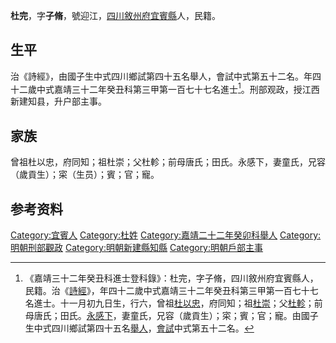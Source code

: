 {{明清人物信息框
| 姓名 = 杜完
| 原名 =
| 圖片名稱= 
| 圖片大小 =
| 圖片說明 = 
| 最高職務 =户部主事
| 國家 = 大明 
| 爵位 =
| 籍貫 = [[四川|四川]][[敘州府|敘州府]][[宜賓縣|宜賓縣]]
| 族裔 = 
| 字號 = 
| 諡號 =
| 出生日期 = 戊寅十一月初九日
| 出生地點 = 
| 逝世日期 = 卒年不詳 
| 逝世地點 =
| 墓葬 =
| 配偶 = 娶童氏，封安人
| 親屬 = （子）杜锦麟、杜锦堂
| 出身 =
* 嘉靖二十二年癸卯科舉人
* 嘉靖三十二年癸丑科同進士出身
| 經歷 =
| 著作 = 
}}
'''杜完'''{{BD|1512年||？年||}}，字'''子脩'''，號迎江，[[四川|四川]][[敘州府|敘州府]][[宜賓縣|宜賓縣]]人，民籍。

==生平== 
治《詩經》，由國子生中式四川鄉試第四十五名舉人，會試中式第五十二名。年四十二歲中式嘉靖三十二年癸丑科第三甲第一百七十七名進士<ref>《嘉靖三十二年癸丑科進士登科錄》：杜完，字子脩，四川敘州府宜賓縣人，民籍。治《[[詩經|詩經]]》，年四十二歲中式嘉靖三十二年癸丑科第三甲第一百七十七名進士。十一月初九日生，行六，曾祖[[杜以忠|杜以忠]]，府同知；祖[[杜崇|杜崇]]；父[[杜軫|杜軫]]；前母唐氏；田氏。[[永感下|永感下]]，妻童氏，兄容（歲貢生）；寀；賓；官；寵。由國子生中式四川鄉試第四十五名[[舉人|舉人]]，[[會試|會試]]中式第五十二名。</ref>。刑部观政，授江西新建知县，升户部主事。

==家族== 
曾祖杜以忠，府同知；祖杜崇；父杜軫；前母唐氏；田氏。永感下，妻童氏，兄容（歲貢生）；寀（生员）；賓；官；寵。

== 参考资料 ==
{{reflist}}

{{嘉靖三十二年癸丑科殿试金榜}}

{{Authority control}}
{{DEFAULTSORT:}}
[[Category:宜賓人|Category:宜賓人]]
[[Category:杜姓|Category:杜姓]]
[[Category:嘉靖二十二年癸卯科舉人|Category:嘉靖二十二年癸卯科舉人]]
[[Category:明朝刑部觀政|Category:明朝刑部觀政]]
[[Category:明朝新建縣知縣|Category:明朝新建縣知縣]]
[[Category:明朝戶部主事|Category:明朝戶部主事]]


{{明朝人物小作品}}